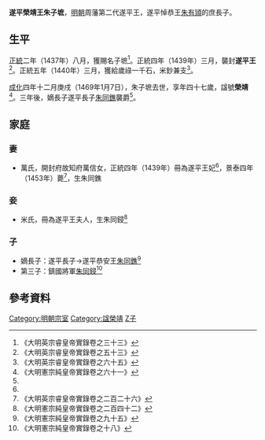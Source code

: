 '''遂平榮靖王朱子墌'''{{BD|1422年||1469年|1月7日|catIdx=Z朱}}，[[明朝|明朝]]周藩第二代遂平王，遂平悼恭王[[朱有熲|朱有熲]]的庶長子。

==生平==
[[正統_(年號)|正統]]二年（1437年）八月，獲賜名子墌<ref>《大明英宗睿皇帝實錄卷之三十三》</ref>。正統四年（1439年）三月，襲封'''遂平王'''<ref name=y34>《大明英宗睿皇帝實錄卷之五十三》</ref>。正統五年（1440年）三月，獲給歲祿一千石，米鈔兼支<ref>《大明英宗睿皇帝實錄卷之六十五》</ref>。

[[成化|成化]]四年十二月庚戌（1469年1月7日），朱子墌去世，享年四十七歲，諡號'''榮靖'''<ref>《大明憲宗純皇帝實錄卷之六十一》</ref>。三年後，嫡長子遂平長子[[朱同鐎|朱同鐎]]襲爵<ref name=x269/>。

==家庭==
===妻===
*萬氏，開封府故知府萬信女，正統四年（1439年）冊為遂平王妃<ref name=y34/>，景泰四年（1453年）薨<ref>《大明英宗睿皇帝實錄卷之二百二十六》</ref>，生朱同鐎

===妾===
*米氏，冊為遂平王夫人，生朱同鋟<ref>《大明憲宗純皇帝實錄卷之二百四十二》</ref>

===子===
*嫡長子：遂平長子→遂平恭安王[[朱同鐎|朱同鐎]]<ref name=x269>《大明憲宗純皇帝實錄卷之九十五》</ref>
*第三子：鎮國將軍[[朱同鋟|朱同鋟]]<ref>《大明憲宗純皇帝實錄卷之十八》</ref>

==參考資料==
{{reflist|2}}

{{s-start}}
{{s-bef|before=父悼恭王[[朱有熲|朱有熲]]}}
{{s-ttl|title=[[明朝藩王列表_(周王系)#遂平國|明遂平國國王]]|years=1439年－1468年}}
{{s-aft|after=子恭安王[[朱同鐎|朱同鐎]]}}
{{end}}

[[Category:明朝宗室|Category:明朝宗室]]
[[Category:諡榮靖|Category:諡榮靖]]
[[Category:朱姓|Z子]]
